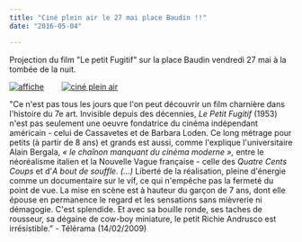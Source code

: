 ```yaml
---
title: "Ciné plein air le 27 mai place Baudin !!"
date: "2016-05-04"

---
```


Projection du film "Le petit Fugitif" sur la place Baudin vendredi 27 mai à la tombée de la nuit.

[![affiche](/uploads/affiche-225x300.jpg)](http://fontaines-garonne.fr/wp-content/uploads/2016/05/affiche.jpg)        [![ciné plein air](/uploads/ciné-plein-air-212x300.jpg)](http://fontaines-garonne.fr/wp-content/uploads/2016/05/ciné-plein-air.jpg)

"Ce n'est pas tous les jours que l'on peut découvrir un film charnière dans l'histoire du 7e art. Invisible depuis des décennies, _Le Petit Fugitif_ (1953) n'est pas seulement une oeuvre fondatrice du cinéma indépendant américain - celui de Cassavetes et de Barbara Loden. Ce long métrage pour petits (à partir de 8 ans) et grands est aussi, comme l'explique l'universitaire Alain Bergala, _« le chaînon manquant du cinéma moderne »,_ entre le néoréalisme italien et la Nouvelle Vague française - celle des _Quatre Cents Coups_ et d'_A bout de souffle. (...)_ Liberté de la réalisation, pleine d'énergie comme un documentaire sur le vif, ce qui n'empêche pas la fermeté du point de vue. La mise en scène est à hauteur du garçon de 7 ans, dont elle épouse en permanence le regard et les sensations sans mièvrerie ni démagogie. C'est splendide. Et avec sa bouille ronde, ses taches de rousseur, sa dégaine de cow-boy miniature, le petit Richie Andrusco est irrésistible." - Télérama (14/02/2009)
